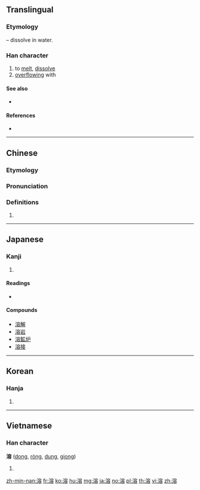 {{also|浴}}
==Translingual==

===Etymology===
{{Han compound|水|alt1=氵|t1=water|容|ls=psc|c1=s|c2=p}} – dissolve in water.

===Han character===
{{Han char|rn=85|rad=水|as=10|sn=13|four=33168|canj=EJCR|ids=⿰氵容}}

# to [[melt]], [[dissolve]]
# [[overflowing]] with

====See also====
* {{l|mul|浴}} <!-- visually similar: differs in just one component -->

====References====
* {{Han ref|kx=0641.040|dkj=17983|dj=1048.120|hdz=31708.090|uh=6EB6|ud=28342|bh=B7BB|bd=47035}}

----

==Chinese==
{{zh-forms}}

===Etymology===
{{rfe|zh|What relation is there between [[融]], [[鎔]], [[熔]], and [[溶]]?}}

===Pronunciation===
{{zh-pron
|m=róng
|c=jung4
|h=pfs=yùng
|md=
|mn=iûⁿ
|w=
|mc=y
|oc=y
|cat=
}}

===Definitions===
{{zh-hanzi}}

# {{rfdef|lang=zh}}

----

==Japanese==

===Kanji===
{{ja-kanji|grade=c|rs=水10}}

# {{defn|lang=ja|sort=水10}}

====Readings====
* {{ja-readings|on=[[よう]] (yō)|kun=[[とける]] (tokeru)}}

====Compounds====
* [[溶解]]
* [[溶岩]]
* [[溶鉱炉]]
* [[溶接]]

----

==Korean==

===Hanja===
{{ko-hanja|hangeul=용|eumhun=|rv=yong|mr=yong|y=yong}}

# {{defn|lang=ko|sort=水10}}

----

==Vietnamese==

===Han character===
'''溶''' ([[dong]], [[ròng]], [[dung]], [[giong]])

# {{defn|lang=vi}}

[[zh-min-nan:溶]]
[[fr:溶]]
[[ko:溶]]
[[hu:溶]]
[[mg:溶]]
[[ja:溶]]
[[no:溶]]
[[pl:溶]]
[[th:溶]]
[[vi:溶]]
[[zh:溶]]
